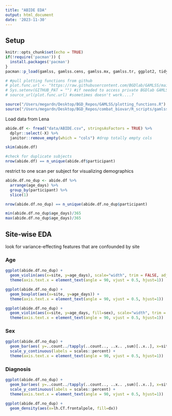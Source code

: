 ```yaml
---
title: "ABIDE EDA"
output: html_document
date: '2023-11-30'
---
```


## Setup

```r
knitr::opts_chunk$set(echo = TRUE)
if(!require('pacman')) {
  install.packages('pacman')
}
pacman::p_load(gamlss, gamlss.cens, gamlss.mx, gamlss.tr, ggplot2, tidyverse, ggpubr, skimr, gamlss.data, data.table, nlme, devtools, slider, see)

# #pull plotting functions from github
# plot.func.url <- "https://raw.githubusercontent.com/BGDlab/GAMLSS/main/plotting_functions.R?token=GHSAT0AAAAAACGAYP4HZWCTHACGUM6KG2PSZIQUPBA"
# Sys.setenv(GITHUB_PAT = "") #if needed to access private BGDlab GAMLSS repo
# source_url(plot.func.url) #sometimes doesn't work....?

source("/Users/megardn/Desktop/BGD_Repos/GAMLSS/plotting_functions.R")
source("/Users/megardn/Desktop/BGD_Repos/combat_biovar/R_scripts/gamlss_helper_funs.R")
```

Load data from Lena
```r
abide.df <- fread("data/ABIDE.csv", stringsAsFactors = TRUE) %>%
  dplyr::select(-X) %>%
  janitor::remove_empty(which = "cols") #drop totally empty cols

skim(abide.df)

#check for duplicate subjects
nrow(abide.df) == n_unique(abide.df$participant)
```


restrict to one scan per subject for visualizing demographics

```r
abide.df.no_dup <- abide.df %>%
  arrange(age_days) %>%
  group_by(participant) %>%
  slice(1)

nrow(abide.df.no_dup) == n_unique(abide.df.no_dup$participant)

min(abide.df.no_dup$age_days)/365
max(abide.df.no_dup$age_days)/365
```

## Site-wise EDA

look for variance-effecting features that are confounded by site

### Age

```r
ggplot(abide.df.no_dup) +
  geom_violin(aes(x=site, y=age_days), scale="width", trim = FALSE, adjust=0.75) +
  theme(axis.text.x = element_text(angle = 90, vjust = 0.5, hjust=1))
```
```r
ggplot(abide.df.no_dup) +
  geom_boxplot(aes(x=site, y=age_days)) +
  theme(axis.text.x = element_text(angle = 90, vjust = 0.5, hjust=1))
```

```r
ggplot(abide.df.no_dup) +
  geom_violin(aes(x=site, y=age_days, fill=sex), scale="width", trim = FALSE, adjust=0.75) +
  theme(axis.text.x = element_text(angle = 90, vjust = 0.5, hjust=1))
```

### Sex

```r
ggplot(abide.df.no_dup) +
  geom_bar(aes( y=..count../tapply(..count.., ..x.. ,sum)[..x..], x=site, fill=sex)) + 
  scale_y_continuous(labels = scales::percent) +
  theme(axis.text.x = element_text(angle = 90, vjust = 0.5, hjust=1))
```

### Diagnosis

```r
ggplot(abide.df.no_dup) +
  geom_bar(aes( y=..count../tapply(..count.., ..x.. ,sum)[..x..], x=site, fill=dx)) + 
  scale_y_continuous(labels = scales::percent) +
  theme(axis.text.x = element_text(angle = 90, vjust = 0.5, hjust=1))
```

```r
ggplot(abide.df.no_dup) + 
  geom_density(aes(x=lh.CT.frontalpole, fill=dx))
```